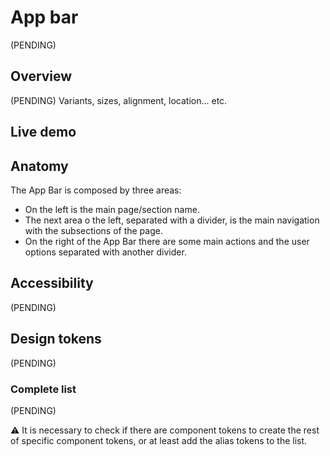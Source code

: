 


<Meta title="Components/AppBar" />

# App bar

(PENDING)

## Overview

(PENDING) Variants, sizes, alignment, location... etc.

## Live demo

<LiveDemo
  story={Stories.Example}
  urlHtml="https://devoinc.github.io/genesys-styles"
  urlReact="https://devoinc.github.io/genesys-ui/?path=/docs/components-navigation-appbar--docs"
/>

## Anatomy

The App Bar is composed by three areas:

- On the left is the main page/section name.
- The next area o the left, separated with a divider, is the main navigation with the subsections of the page.
- On the right of the App Bar there are some main actions and the user options separated with another divider.

<Figure caption="The internal structure and specs of the IconButton component.">
  <Figma url="https://www.figma.com/design/4f9wa0fKYIwMue6yo6nrJL/GDS---Web-Previews?node-id=14132-64784&t=RQb9FPEqsJrvQIC5-1" />
</Figure>

## Accessibility

(PENDING)

## Design tokens

(PENDING)

### Complete list

(PENDING)

⚠️ It is necessary to check if there are component tokens to create the rest of specific component tokens, or at least add the alias tokens to the list.

<DesignTokensList componentName="appBar" />
